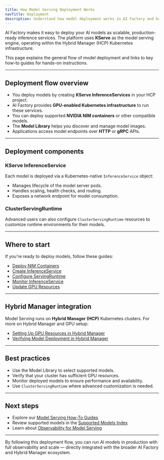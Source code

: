 ```yaml
---
title: How Model Serving Deployment Works
navTitle: Deployment
description: Understand how model deployment works in AI Factory and how to deploy your models as scalable inference services.
---
```


AI Factory makes it easy to deploy your AI models as scalable, production-ready inference services. The platform uses **KServe** as the model serving engine, operating within the Hybrid Manager (HCP) Kubernetes infrastructure.

This page explains the general flow of model deployment and links to key how-to guides for hands-on instructions.

---

## Deployment flow overview

- You deploy models by creating **KServe InferenceServices** in your HCP project.
- AI Factory provides **GPU-enabled Kubernetes infrastructure** to run these services.
- You can deploy supported **NVIDIA NIM containers** or other compatible models.
- The **Model Library** helps you discover and manage model images.
- Applications access model endpoints over **HTTP** or **gRPC** APIs.

---

## Deployment components

### KServe InferenceService

Each model is deployed via a Kubernetes-native `InferenceService` object:

- Manages lifecycle of the model server pods.
- Handles scaling, health checks, and routing.
- Exposes a network endpoint for model consumption.

### ClusterServingRuntime

Advanced users can also configure `ClusterServingRuntime` resources to customize runtime environments for their models.

---

## Where to start

If you're ready to deploy models, follow these guides:

- [Deploy NIM Containers](edb-postgres-ai/ai-factory/learn/how-tomodel-serving/deploy-nim-container)
- [Create InferenceService](edb-postgres-ai/ai-factory/learn/how-tomodel-serving/create-inferenceservice)
- [Configure ServingRuntime](edb-postgres-ai/ai-factory/learn/how-tomodel-serving/configure-servingruntime)
- [Monitor InferenceService](edb-postgres-ai/ai-factory/learn/how-tomodel-serving/monitor-inferenceservice)
- [Update GPU Resources](edb-postgres-ai/ai-factory/learn/how-tomodel-serving/update-gpu-resources)

---

## Hybrid Manager integration

Model Serving runs on **Hybrid Manager (HCP)** Kubernetes clusters. For more on Hybrid Manager and GPU setup:

- [Setting Up GPU Resources in Hybrid Manager](edb-postgres-ai/hybrid-manager/ai-factory/learn/how-to/model-serving/setup-gpu)
- [Verifying Model Deployment in Hybrid Manager](edb-postgres-ai/hybrid-manager/ai-factory/learn/how-to/model-serving/verify-models)

---

## Best practices

- Use the Model Library to select supported models.
- Verify that your cluster has sufficient GPU resources.
- Monitor deployed models to ensure performance and availability.
- Use `ClusterServingRuntime` where advanced customization is needed.

---

## Next steps

- Explore our [Model Serving How-To Guides](edb-postgres-ai/ai-factory/learn/how-tomodel-serving/index)
- Review supported models in the [Supported Models Index](../../../models/supported-models/index)
- Learn about [Observability for Model Serving](./observability)

---

By following this deployment flow, you can run AI models in production with full observability and scale — directly integrated with the broader AI Factory and Hybrid Manager ecosystem.
